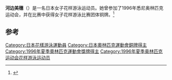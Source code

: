 {{Infobox swimmer
| name           = 河边美穗
| nationality    = {{JPN}}
| strokes        = [[花样游泳|花样游泳]]
| show-medals    = yes
| medaltemplates = 
{{MedalBronze | [[1996年夏季奥林匹克运动会|1996年 亚特兰大]]|[[1996年夏季奥林匹克运动会花样游泳比赛|团体]]}}
}}

'''河边美穗'''（{{bd|1974年|7月2日||}}）是一名日本女子花样游泳运动员。她曾参加了1996年悉尼奥林匹克运动会，并在比赛中获得女子花样游泳比赛团体铜牌。<ref name=sref>{{cite web|title=Olympics|url=http://www.sports-reference.com/olympics/athletes/ka/miho-kawabe-1.html|publisher=sports-reference|accessdate=21 July 2012|archive-url=https://web.archive.org/web/20091216030331/http://www.sports-reference.com/olympics/athletes/ka/miho-kawabe-1.html|archive-date=2009-12-16|dead-url=yes}}</ref>

==参考==
{{reflist}}
{{DEFAULTSORT:Kawabe, Miho}}
[[Category:日本花樣游泳運動員|Category:日本花樣游泳運動員]]
[[Category:日本奧林匹克運動會銅牌得主|Category:日本奧林匹克運動會銅牌得主]]
[[Category:1996年夏季奧林匹克運動會獎牌得主|Category:1996年夏季奧林匹克運動會獎牌得主]]
[[Category:1996年夏季奥林匹克运动会花样游泳运动员|Category:1996年夏季奥林匹克运动会花样游泳运动员]]